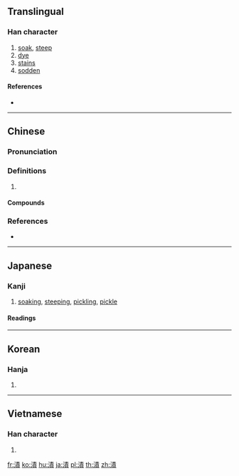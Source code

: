 {{also|渍}}
==Translingual==

===Han character===
{{Han char|rn=85|rad=水|as=11|sn=14|four=35186|canj=EQMC}}

# [[soak]], [[steep]]
# [[dye]]
# [[stains]]
# [[sodden]]

====References====
* {{Han ref|kx=0647.010|dkj=18167|dj=1057.010|hdz=31712.070|uh=6F2C|ud=28460|bh=BA7B|bd=47739}}

----

==Chinese==
{{zh-forms|s=渍}}

===Pronunciation===
{{zh-pron
|m=zì
|c=zik1,zi3,zi6
|mc=y
|oc=y
|cat=
}}

===Definitions===
{{zh-hanzi}}

# {{rfdef|zh}}

====Compounds====
{{zh-der|水漬|汗漬|油漬|油漬罐頭|浸漬|炙雞漬酒|血漬|醃漬|醋漬物|鹽漬食物}}

===References===
* {{R:yue:Hanzi}}

----

==Japanese==

===Kanji===
{{ja-kanji|grade=c|rs=水11}}

# [[soak]]ing, [[steep#Verb|steep]]ing, [[pickling]], [[pickle]]

====Readings====
{{ja-readings
|on=[[し]] (shi)
|kun=[[あわたす|あわた.す]] (awata.su), [[つく|つ.く]] (tsu.ku), [[つかる|つ.かる]] (tsu.karu), [[つける|つ.ける]] (tsu.keru), [[つけ|つ.け]] (tsu.ke), [[つけ]] (tsuke), [[なずく|なず.く]] (nazu.ku), [[ひつ|ひ.つ]] (hi.tsu), [[ひず|ひ.ず]] (hi.zu), [[ひずつ|ひず.つ]] (hizu.tsu), [[ひたる|ひた.る]] (hita.ru), [[ひたす|ひた.す]] (hita.su)
}}

{{attention|ja|key=つけ|comment=Needs POSes, etyms, pronunciations, etc.}}

----

==Korean==

===Hanja===
{{ko-hanja|hangeul=지|eumhun=|rv=ji|mr=chi|y=ci}}

# {{defn|lang=ko|sort=水11}}

----

==Vietnamese==

===Han character===
{{vi-hantu|[[tí]], [[tứ]]|rs=水11}}

# {{defn|lang=vi|sort=水11}}

[[fr:漬]]
[[ko:漬]]
[[hu:漬]]
[[ja:漬]]
[[pl:漬]]
[[th:漬]]
[[zh:漬]]